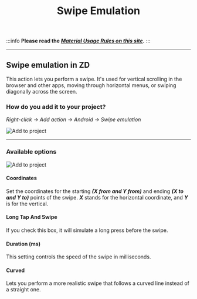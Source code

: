 ﻿---
sidebar_position: 11
title: Swipe Emulation
description: Scrolling the page with your finger.
---
:::info **Please read the [*Material Usage Rules on this site*](../../Disclaimer).**
:::
_______________________________________________
## Swipe emulation in ZD
This action lets you perform a swipe. It's used for vertical scrolling in the browser and other apps, moving through horizontal menus, or swiping diagonally across the screen.
### How do you add it to your project?
*Right-click → Add action → Android → Swipe emulation*

![Add to project](../assets/Keyboard_and_Swipe/Keyboard_and_Swipe_pic8.png)
_______________________________________________
### Available options
![Add to project](../assets/Keyboard_and_Swipe/Keyboard_and_Swipe_pic7.png)
#### Coordinates
Set the coordinates for the starting ***(X from and Y from)*** and ending ***(X to and Y to)*** points of the swipe.
***X*** stands for the horizontal coordinate, and ***Y*** is for the vertical.
#### Long Tap And Swipe
If you check this box, it will simulate a long press before the swipe.
#### Duration (ms)
This setting controls the speed of the swipe in milliseconds.
#### Curved
Lets you perform a more realistic swipe that follows a curved line instead of a straight one.